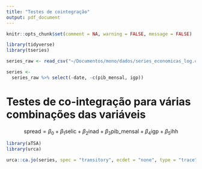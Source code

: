 ```yaml
---
title: "Testes de cointegração"
output: pdf_document
---
```


```r

knitr::opts_chunk$set(comment = NA, warning = FALSE, message = FALSE)

library(tidyverse)
library(tseries)

series_raw <- read_csv("~/Documentos/mono/dados/series_economicas_log.csv")

series <-
  series_raw %>% select(-date, -c(pib_mensal, igp))

```

# Testes de co-integração para várias combinações das variáveis

$$ \text{spread} = \beta_0 + \beta_1\text{selic} + \beta_2\text{inad} + \beta_3\text{pib\_mensal} + \beta_4\text{igp} + \beta_5\text{ihh} $$

```r

library(aTSA)
library(urca)

urca::ca.jo(series, spec = "transitory", ecdet = "none", type = "trace") %>% summary

```

